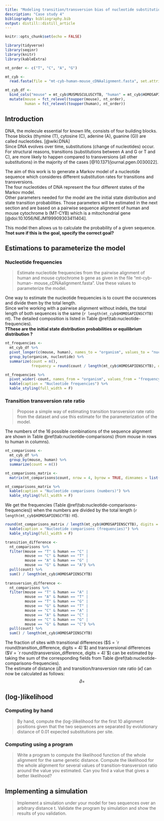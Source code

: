 ```yaml
---
title: "Modeling transition/transversion bias of nucleotide substitution over time"
description: "Case study 4"
bibliography: bibliography.bib
output: distill::distill_article
---
```


```r
knitr::opts_chunk$set(echo = FALSE)

library(tidyverse)
library(seqinr)
library(knitr)
library(kableExtra)
```

```r
nt_order <- c("T", "C", "A", "G")

mt_cyb <-
  read.fasta(file = "mt-cyb-human-mouse_cDNAalignment.fasta", set.attributes = FALSE)

mt_cyb_df <-
  bind_cols("mouse" = mt_cyb$MUSMUSCULUSCYTB, "human" = mt_cyb$HOMOSAPIENSCYTB) %>%
  mutate(mouse = fct_relevel(toupper(mouse), nt_order),
         human = fct_relevel(toupper(human), nt_order))
```

## Introduction
DNA, the molecule essential for known life, consists of four building blocks. 
Those blocks (thymine (T), cytosine (C), adenine (A), guanine (G)) are called nucleotides. [@wiki:DNA]  
Since DNA evolves over time, substitutions (change of nucleotides) occur. 
For structural reasons, transitions (substitutions between A and G or T and C), 
are more likely to happen compared to transversions (all other substitutions)
in the majority of the cases [@10.1371/journal.pgen.0030022].

The aim of this work is to generate a Markov model of a nucleotide sequence which 
consideres different substitution rates for transitions and transversions.  
The four nucleotides of DNA represent the four different states of the Markov model.  
Other parameters needed for the model are the initial state distribution and 
state transition probabilities. Those parameters will be estimated in the next section 
and are based on a pairwise sequence alignment of human and mouse cytochrome b (MT-CYB) 
which is a mitochondrial gene [@doi:10.1056/NEJM199909303411404].


This model then allows us to calculate the probability of a given sequence.
**?not sure if this is the goal, specify the correct goal?**

## Estimations to parameterize the model
### Nucleotide frequencies

> Estimate nucleotide frequencies from the pairwise alignment of human and mouse cytochrome b gene as given in the file “mt-cyb-human- mouse_cDNAalignment.fasta”. Use these values to parameterize the model.

One way to estimate the nucleotide frequencies is to count the occurences and
divide them by the total length.  
Since we're working with a pairwise alignment without indels, the total length
of both sequences is the same (`r length(mt_cyb$HOMOSAPIENSCYTB)` nt). 
The detailed composition is listed in Table \@ref(tab:nucleotide-frequencies).  
**?These are the initial state distribution probabilities or equilibrium distribution \pi?**


```r

nt_frequencies <-
  mt_cyb_df %>%
  pivot_longer(c(mouse, human), names_to = "organism", values_to = "nucleotide") %>%
  group_by(organism, nucleotide) %>%
  summarize(count = n(),
            frequency = round(count / length(mt_cyb$HOMOSAPIENSCYTB), digits = 4))

nt_frequencies %>%
  pivot_wider(-count, names_from = "organism", values_from = "frequency") %>%
  kable(caption = "Nucleotide frequencies") %>%
  kable_styling(full_width = F)

```

### Transition transversion rate ratio

> Propose a simple way of estimating transition transversion rate ratio from the dataset and use this estimate for the parameterization of the model.

The numbers of the 16 possible combinations of the sequence
alignment are shown in Table \@ref(tab:nucleotide-comparisons) (from mouse in rows to human in columns).

```r

nt_comparisons <-
  mt_cyb_df %>%
  group_by(mouse, human) %>%
  summarize(count = n())

nt_comparisons_matrix <-
  matrix(nt_comparisons$count, nrow = 4, byrow = TRUE, dimnames = list(nt_order, nt_order))

nt_comparisons_matrix %>%
  kable(caption = "Nucleotide comparisons (numbers)") %>%
  kable_styling(full_width = F)
```

We get the frequencies (Table \@ref(tab:nucleotide-comparisons-frequencies)) when the numbers are divided by the total length (`r length(mt_cyb$HOMOSAPIENSCYTB)` nt).

```r

round(nt_comparisons_matrix / length(mt_cyb$HOMOSAPIENSCYTB), digits = 4) %>%
  kable(caption = "Nucleotide comparisons (frequencies)") %>%
  kable_styling(full_width = F)
```

```r

transition_difference <-
  nt_comparisons %>%
  filter(mouse == "T" & human == "C" |
         mouse == "C" & human == "T" |
         mouse == "A" & human == "G" |
         mouse == "G" & human == "A") %>%
  pull(count) %>%
  sum() / length(mt_cyb$HOMOSAPIENSCYTB)
  
transversion_difference <-
  nt_comparisons %>%
  filter(mouse == "T" & human == "A" |
         mouse == "A" & human == "T" |
         mouse == "T" & human == "G" |
         mouse == "G" & human == "T" |
         mouse == "C" & human == "A" |
         mouse == "A" & human == "C" |
         mouse == "C" & human == "G" |
         mouse == "G" & human == "C") %>%
  pull(count) %>%
  sum() / length(mt_cyb$HOMOSAPIENSCYTB)
```

The fraction of sites with transitional differences ($S = `r round(transition_difference, digits = 4)`$)
and transversional differences ($V = `r round(transversion_difference, digits = 4)`$) can be estimated
by taking the sum of the corresponding fields from Table \@ref(tab:nucleotide-comparisons-frequencies).  
The estimate of distance ($\hat{d}$) and transition/transversion rate ratio ($\hat{\kappa}$) can now be calculated as follows:  
$$\hat{d} = $$



## (log-)likelihood
### Computing by hand

> By hand, compute the (log-)likelihood for the first 10 alignment positions given that the two sequences are separated by evolutionary distance of 0.01 expected substitutions per site.

### Computing using a program

> Write a program to compute the likelihood function of the whole alignment for the same genetic distance. Compute the likelihood for the whole alignment for several values of transition-transversion ratio around the value you estimated. Can you find a value that gives a better likelihood?

## Implementing a simulation

> Implement a simulation under your model for two sequences over an arbitrary distance t. Validate the program by simulation and show the results of you validation.
